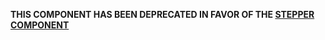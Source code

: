 
<div style={{color: "red", fontSize: "2em", padding: "1em", border: "2px solid red", borderRadius: "5px", backgroundColor: "pink"}}>
  
**THIS COMPONENT HAS BEEN DEPRECATED IN FAVOR OF THE [STEPPER COMPONENT](?path=/docs/components-layout-stepper--docs)**

</div>
<br />

<Title />
<Subtitle />

The `Wizard` component is used to give the user some indication of how far they are in a process. This could, for example, be a form with many different steps.

To configure the `Wizard` correctly, there are a few different components you will use.

## &lt;Wizard />

This is the main wrapping component you will use to configure your `Wizard`. It has the following props:

```tsx
steps: Step[];
mode: "add" | "edit";
initialStepNo?: number;
onStepChange: (stepNo: number) => void;
children: React.ReactNode;
```

### `steps`

As you can see, the steps and their labels will be configured through the `steps` prop. This will be an array of the following object:

```ts
{
  label: string;
  disabled?: boolean;
}
```

Each step will have a label and can be set to a disabled state. The number on the step is generated automatically for you.

### `mode`

The `mode` prop will control whether your users can jump ahead to steps by clicking on them. If your user has previously entered all sorts of
information in all the forms in the different steps, you can set the mode to `edit` and they can easily jump to a step instead of
having to click the Next button many times.

On the other hand if you want your users to follow through the entire step process you've created you can set the mode to `add`. This
will force them to use the next button, and you'll be able to validate the contents of the steps and guide them towards completion.

### `initialStepNo`

If you'd like your users to start on a different step than the first one, you can fill this prop with a number. Remember: the index starts at `0`. So step 1 in
your `Wizard` component will equal to `initialStepNo` of 0 and step 6 will equal to an `initialStepNo` of 5. You could use this if your user closes
in the middle of your Wizard. You can save the step they're at and re-open at that same step whenever they open it again.

### `onStepChange`

This function will allow you to listen to the event that the user goes to the next or previous step. This way, you can create your own
state variable that keeps track of which step the user is on, and set it to the correct step you get as the first, and only, parameter.

### `children`

Here is where you will render anything that you want to show depending on the step that is active. You can simply use the `&&` sign to conditionally render a certain piece of JSX.

An example is [found below](#examples)

## `<WizardSteps />`

You can determine where exactly you want the `steps` you've passed to the `Wizard` component are being rendered. Simply put this component anywhere within your `<Wizard />` component. This component takes
a single prop.

```
onStepClick: (currentStepNo: number, selectedStepNo: number) => boolean;
```

Whenever the user clicks on one of the steps, this function will fire with the step they came from, and the step they're going to. In reality you'll not need this function as the
`onStepChange` prop on the `<Wizard />` component should be enough for you. If, for whatever reason, you need the step they came from. Use this prop instead.

## `<WizardActions />`

The Wizard `actions` prop allows you to determine some button properties that are handled by the Wizard. The following buttons will be rendered:

```tsx
actions: {
  previous: {
    label: string;
    onClick: () => void;
    previousButtonProps: ButtonProps;
  },
  next: {
    label: string;
    onClick: () => void;
    nextButtonProps: ButtonProps;
  },
  saveAndClose: {
    label: string;
    onClick: () => void;
    saveAndCloseButtonProps: ButtonProps;
  }
}
```

### Wizard in the `<Modal />`

There is a possibility to Put a wizard into modal. See [Wizard in Modal story](/story/components-layout-wizard-wizard--wizard-in-modal).
Please keep beneath components structure.

```tsx
<Wizard>
  <Modal>
    <ModalHeader>
      <WizardSteps />
    </ModalHeader>
    <ModalContent></ModalContent>
    <ModalActions>
      <WizardActions />
    </ModalActions>
  </Modal>
</Wizard>
```

## Examples

<Canvas>
  <Story of={WizardStories.BasicWizard} />
</Canvas>

## Implementing this with the proper event functions

```tsx
import React from 'react';

import { Wizard, WizardSteps, WizardActions } from '@onewelcome/react-lib-components';
import { StepOne } from './StepOne';
import { StepTwo } from './StepTwo';
import { StepThree } from './StepThree';

interface Props {
  onCloseModal: () => void;
}

export const StepForm = ({ onCloseModal }: Props) => {
  const [activeStep, setActiveStep] = useState(1);

  const onStepChangeHandler = (stepNumber: number) {
    setActiveStep(stepNumber);
  }

  const onNextStepHandler = () => {
    setActiveStep(activeStep + 1);
  }

  const onPreviousStepHandler = () => {
    setActiveStep(activeStep - 1);
  }

  const onSubmitHandler = () => {
    // Do something with the data

    onCloseModal();
  }

  return {
    <Wizard
      initialStepNo{1}
      mode="add"
      onStepChange={onStepChangeHandler}
      steps={[
        { label: "Step 1" },
        { label: "Step 2" },
        { label: "Step 3" }
      ]}>

      <header>
        <WizardSteps />
      </header>

      <main>
        <Form>
          {activeStep === 1 && <StepOne />}
          {activeStep === 2 && <StepTwo />}
          {activeStep === 3 && <StepThree />}
        </Form>
      </main>

      <footer>
        <WizardActions
          actions={{
            previous: {
              label: "Previous",
              onClick: onPreviousStepHandler
            },
            next: {
              label: "Next",
              onClick: onNextStepHandler
            },
            saveAndClose: {
              label: "Save and close",
              onClick: onSubmitHandler
            }
          }}
        />
      </footer>

    </Wizard>
  }
}
```

# Props

<ArgTypes story={PRIMARY_STORY} />
